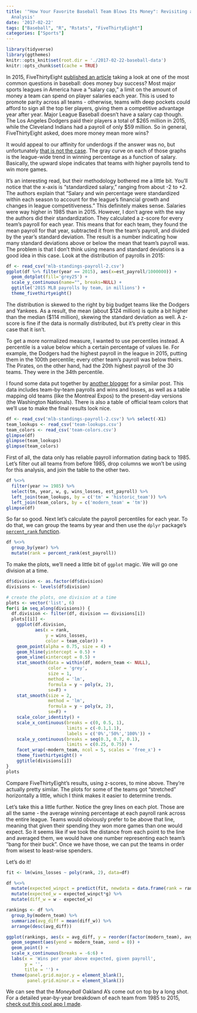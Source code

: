 ```yaml
---
title: '"How Your Favorite Baseball Team Blows Its Money": Revisiting a FiveThirtyEight
  Analysis'
date: '2017-02-22'
tags: ["Baseball", "R", "Rstats", "FiveThirtyEight"]
categories: ["Sports"]
---
```


```r
library(tidyverse)
library(ggthemes)
knitr::opts_knit$set(root.dir = './2017-02-22-baseball-data')
knitr::opts_chunk$set(cache = TRUE)
```


In 2015, FiveThirtyEight [published an article](http://fivethirtyeight.com/features/dont-be-fooled-by-baseballs-small-budget-success-stories/) taking a look at one of the most common questions in baseball: does money buy success? Most major sports leagues in America have a "salary cap," a limit on the amount of money a team can spend on player salaries each year. This is used to promote parity across all teams - otherwise, teams with deep pockets could afford to sign all the top tier players, giving them a competitive advantage year after year. Major League Baseball doesn't have a salary cap though. The Los Angeles Dodgers paid their players a total of \$265 million in 2015, while the Cleveland Indians had a payroll of only \$59 million. So in general, FiveThirtyEight asked, does more money mean more wins?

It would appeal to our affinity for underdogs if the answer was no, but unfortunately [that is not the case](http://fivethirtyeight.com/features/how-your-favorite-baseball-team-blows-its-money/). The gray curve on each of those graphs is the league-wide trend in winning percentage as a function of salary. Basically, the upward slope indicates that teams with higher payrolls tend to win more games.

It's an interesting read, but their methodology bothered me a little bit. You'll notice that the x-axis is "standardized salary," ranging from about -2 to +2. The authors explain that "Salary and win percentage were standardized within each season to account for the league’s financial growth and changes in league competitiveness." This definitely makes sense. Salaries were way higher in 1985 than in 2015. However, I don't agree with the way the authors did their standardization. They calculated a z-score for every team's payroll for each year. This means that for each team, they found the mean payroll for that year, subtracted it from the team's payroll, and divided by the year's standard deviation. The result is a number indicating how many standard deviations above or below the mean that team's payroll was. The problem is that I don't think using means and standard deviations is a good idea in this case. Look at the distribution of payrolls in 2015:

```r
df <- read_csv('mlb-standings-payroll-2.csv')
ggplot(df %>% filter(year == 2015), aes(x=est_payroll/1000000)) +
  geom_dotplot(fill='grey25') +
  scale_y_continuous(name="", breaks=NULL) +
  ggtitle('2015 MLB payrolls by team, in millions') +
  theme_fivethirtyeight()
```

The distribution is skewed to the right by big budget teams like the Dodgers and Yankees. As a result, the mean (about \$124 million) is quite a bit higher than the median (\$114 million), skewing the standard deviation as well. A z-score is fine if the data is normally distributed, but it's pretty clear in this case that it isn't.

To get a more normalized measure, I wanted to use percentiles instead. A percentile is a value below which a certain percentage of values lie. For example, the Dodgers had the highest payroll in the league in 2015, putting them in the 100th percentile; every other team's payroll was below theirs. The Pirates, on the other hand, had the 20th highest payroll of the 30 teams. They were in the 34th percentile.

I found some data put together by [another blogger](http://blog.yhat.com/posts/replicating-five-thirty-eight-in-r.html) for a similar post. This data includes team-by-team payrolls and wins and losses, as well as a table mapping old teams (like the Montreal Expos) to the present-day versions (the Washington Nationals). There is also a table of official team colors that we'll use to make the final results look nice.

```r
df <- read_csv('mlb-standings-payroll-2.csv') %>% select(-X1)
team_lookups <- read_csv('team-lookups.csv')
team_colors <- read_csv('team-colors.csv')
glimpse(df)
glimpse(team_lookups)
glimpse(team_colors)
```

First of all, the data only has reliable payroll information dating back to 1985. Let's filter out all teams from before 1985, drop columns we won't be using for this analysis, and join the table to the other two.

```r
df %<>%
  filter(year >= 1985) %>% 
  select(tm, year, w, g, wins_losses, est_payroll) %>% 
  left_join(team_lookups, by = c('tm' = 'historic_team')) %>% 
  left_join(team_colors, by = c('modern_team' = 'tm'))
glimpse(df)
```

So far so good. Next let's calculate the payroll percentiles for each year. To do that, we can group the teams by year and then use the `dplyr` package's [`percent_rank` function](https://cran.r-project.org/web/packages/dplyr/vignettes/window-functions.html#ranking-functions).

```r
df %<>%
  group_by(year) %>% 
  mutate(rank = percent_rank(est_payroll))
```

To make the plots, we'll need a little bit of `ggplot` magic. We will go one division at a time.

```r
df$division <- as.factor(df$division)
divisions <- levels(df$division)

# create the plots, one division at a time
plots <- vector('list', 6)
for(i in seq_along(divisions)) {
  df.division <- filter(df, division == divisions[i])
  plots[[i]] <-
    ggplot(df.division,
           aes(x = rank,
               y = wins_losses,
               color = team_color)) +
    geom_point(alpha = 0.75, size = 4) +
    geom_hline(yintercept = 0.5) +
    geom_vline(xintercept = 0.5) +
    stat_smooth(data = within(df, modern_team <- NULL),
                color = 'grey',
                size = 1,
                method = 'lm',
                formula = y ~ poly(x, 2),
                se=F) +
    stat_smooth(size = 2,
                method = 'lm',
                formula = y ~ poly(x, 2),
                se=F) +
    scale_color_identity() +
    scale_x_continuous(breaks = c(0, 0.5, 1),
                       limits = c(-0.1,1.1),
                       labels = c('0%','50%','100%')) +
    scale_y_continuous(breaks = seq(0.3, 0.7, 0.1),
                       limits = c(0.25, 0.75)) +
    facet_wrap(~modern_team, ncol = 5, scales = 'free_x') +
    theme_fivethirtyeight() +
    ggtitle(divisions[i])
}
plots
```

Compare FiveThirtyEight's results, using z-scores, to mine above. They're actually pretty similar. The plots for some of the teams got "stretched" horizontally a little, which I think makes it easier to determine trends.

Let's take this a little further. Notice the grey lines on each plot. Those are all the same - the average winning percentage at each payroll rank across the entire league. Teams would obviously prefer to be above that line, meaning that given their spending they won more games than one would expect. So it seems like if we took the distance from each point to the line and averaged them, we would have one number representing each team's "bang for their buck". Once we have those, we can put the teams in order from wisest to least-wise spenders.

Let's do it!

```r
fit <- lm(wins_losses ~ poly(rank, 2), data=df)

df %<>%
  mutate(expected_winpct = predict(fit, newdata = data.frame(rank = rank))) %>%
  mutate(expected_w = expected_winpct*g) %>% 
  mutate(diff_w = w - expected_w)

rankings <- df %>%
  group_by(modern_team) %>%
  summarize(avg_diff = mean(diff_w)) %>%
  arrange(desc(avg_diff))

ggplot(rankings, aes(x = avg_diff, y = reorder(factor(modern_team), avg_diff))) +
  geom_segment(aes(yend = modern_team, xend = 0)) +
  geom_point() +
  scale_x_continuous(breaks = -6:6) +
  labs(x = 'Wins per year above expected, given payroll',
       y = '',
       title = '') +
  theme(panel.grid.major.y = element_blank(),
        panel.grid.minor.x = element_blank())
```


We can see that the *Moneyball* Oakland A's come out on top by a long shot. For a detailed year-by-year breakdown of each team from 1985 to 2015, [check out this cool app I made](http://shiny.science.psu.edu/jre206/mlb_payroll/).